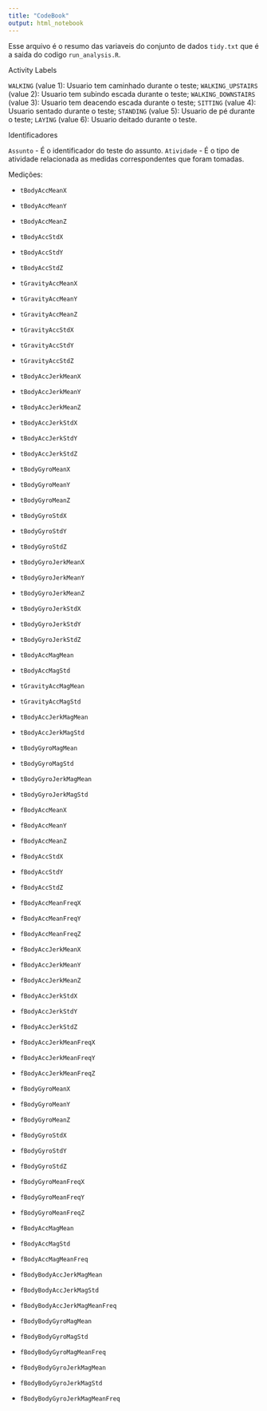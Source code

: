 ```yaml
---
title: "CodeBook"
output: html_notebook
---
```


Esse arquivo é o resumo das variaveis do conjunto de dados `tidy.txt` que é a saida do codigo `run_analysis.R`.



Activity Labels

`WALKING` (value 1): Usuario tem caminhado durante o teste;
`WALKING_UPSTAIRS` (value 2): Usuario tem subindo escada durante o teste;
`WALKING_DOWNSTAIRS` (value 3): Usuario tem deacendo escada durante o teste;
`SITTING` (value 4): Usuario sentado durante o teste;
`STANDING` (value 5): Usuario de pé durante o teste;
`LAYING` (value 6): Usuario deitado durante o teste.


Identificadores

``Assunto`` - É o identificador do teste do assunto.
``Atividade`` - É o tipo de atividade relacionada as medidas correspondentes que foram tomadas.


Medições:

* `tBodyAccMeanX`

* `tBodyAccMeanY`

* `tBodyAccMeanZ`

* `tBodyAccStdX`

* `tBodyAccStdY`

* `tBodyAccStdZ`

* `tGravityAccMeanX`

* `tGravityAccMeanY`

* `tGravityAccMeanZ`

* `tGravityAccStdX`

* `tGravityAccStdY`

* `tGravityAccStdZ`

* `tBodyAccJerkMeanX`

* `tBodyAccJerkMeanY`

* `tBodyAccJerkMeanZ`

* `tBodyAccJerkStdX`

* `tBodyAccJerkStdY`

* `tBodyAccJerkStdZ`

* `tBodyGyroMeanX`

* `tBodyGyroMeanY`

* `tBodyGyroMeanZ`

* `tBodyGyroStdX`

* `tBodyGyroStdY`

* `tBodyGyroStdZ`

* `tBodyGyroJerkMeanX`

* `tBodyGyroJerkMeanY`

* `tBodyGyroJerkMeanZ`

* `tBodyGyroJerkStdX`

* `tBodyGyroJerkStdY`

* `tBodyGyroJerkStdZ`

* `tBodyAccMagMean`

* `tBodyAccMagStd`

* `tGravityAccMagMean`

* `tGravityAccMagStd`

* `tBodyAccJerkMagMean`

* `tBodyAccJerkMagStd`

* `tBodyGyroMagMean`

* `tBodyGyroMagStd`

* `tBodyGyroJerkMagMean`

* `tBodyGyroJerkMagStd`

* `fBodyAccMeanX`

* `fBodyAccMeanY`

* `fBodyAccMeanZ`

* `fBodyAccStdX`

* `fBodyAccStdY`

* `fBodyAccStdZ`

* `fBodyAccMeanFreqX`

* `fBodyAccMeanFreqY`

* `fBodyAccMeanFreqZ`

* `fBodyAccJerkMeanX`

* `fBodyAccJerkMeanY`

* `fBodyAccJerkMeanZ`

* `fBodyAccJerkStdX`

* `fBodyAccJerkStdY`

* `fBodyAccJerkStdZ`

* `fBodyAccJerkMeanFreqX`

* `fBodyAccJerkMeanFreqY`

* `fBodyAccJerkMeanFreqZ`

* `fBodyGyroMeanX`

* `fBodyGyroMeanY`

* `fBodyGyroMeanZ`

* `fBodyGyroStdX`

* `fBodyGyroStdY`

* `fBodyGyroStdZ`

* `fBodyGyroMeanFreqX`

* `fBodyGyroMeanFreqY`

* `fBodyGyroMeanFreqZ`

* `fBodyAccMagMean`

* `fBodyAccMagStd`

* `fBodyAccMagMeanFreq`

* `fBodyBodyAccJerkMagMean`

* `fBodyBodyAccJerkMagStd`

* `fBodyBodyAccJerkMagMeanFreq`

* `fBodyBodyGyroMagMean`

* `fBodyBodyGyroMagStd`

* `fBodyBodyGyroMagMeanFreq`

* `fBodyBodyGyroJerkMagMean`

* `fBodyBodyGyroJerkMagStd`

* `fBodyBodyGyroJerkMagMeanFreq`
